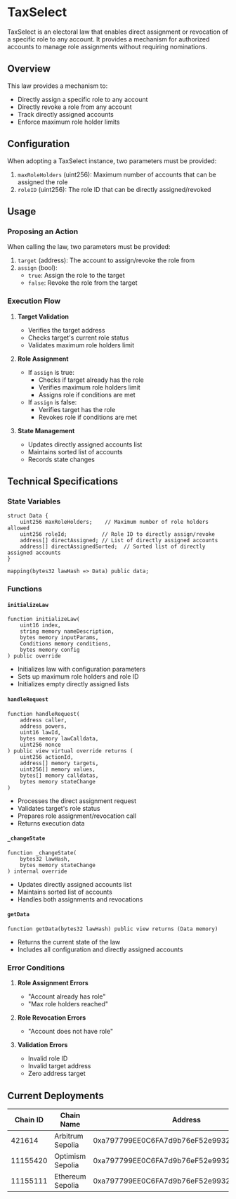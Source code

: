 # TaxSelect

TaxSelect is an electoral law that enables direct assignment or revocation of a specific role to any account. It provides a mechanism for authorized accounts to manage role assignments without requiring nominations.

## Overview

This law provides a mechanism to:
- Directly assign a specific role to any account
- Directly revoke a role from any account
- Track directly assigned accounts
- Enforce maximum role holder limits

## Configuration

When adopting a TaxSelect instance, two parameters must be provided:

1. `maxRoleHolders` (uint256): Maximum number of accounts that can be assigned the role
2. `roleID` (uint256): The role ID that can be directly assigned/revoked

## Usage

### Proposing an Action

When calling the law, two parameters must be provided:

1. `target` (address): The account to assign/revoke the role from
2. `assign` (bool): 
   - `true`: Assign the role to the target
   - `false`: Revoke the role from the target

### Execution Flow

1. **Target Validation**
   - Verifies the target address
   - Checks target's current role status
   - Validates maximum role holders limit

2. **Role Assignment**
   - If `assign` is true:
     - Checks if target already has the role
     - Verifies maximum role holders limit
     - Assigns role if conditions are met
   - If `assign` is false:
     - Verifies target has the role
     - Revokes role if conditions are met

3. **State Management**
   - Updates directly assigned accounts list
   - Maintains sorted list of accounts
   - Records state changes

## Technical Specifications

### State Variables

```solidity
struct Data {
    uint256 maxRoleHolders;    // Maximum number of role holders allowed
    uint256 roleId;           // Role ID to directly assign/revoke
    address[] directAssigned; // List of directly assigned accounts
    address[] directAssignedSorted;  // Sorted list of directly assigned accounts
}

mapping(bytes32 lawHash => Data) public data;
```

### Functions

#### `initializeLaw`
```solidity
function initializeLaw(
    uint16 index,
    string memory nameDescription,
    bytes memory inputParams,
    Conditions memory conditions,
    bytes memory config
) public override
```
- Initializes law with configuration parameters
- Sets up maximum role holders and role ID
- Initializes empty directly assigned lists

#### `handleRequest`
```solidity
function handleRequest(
    address caller,
    address powers,
    uint16 lawId,
    bytes memory lawCalldata,
    uint256 nonce
) public view virtual override returns (
    uint256 actionId,
    address[] memory targets,
    uint256[] memory values,
    bytes[] memory calldatas,
    bytes memory stateChange
)
```
- Processes the direct assignment request
- Validates target's role status
- Prepares role assignment/revocation call
- Returns execution data

#### `_changeState`
```solidity
function _changeState(
    bytes32 lawHash,
    bytes memory stateChange
) internal override
```
- Updates directly assigned accounts list
- Maintains sorted list of accounts
- Handles both assignments and revocations

#### `getData`
```solidity
function getData(bytes32 lawHash) public view returns (Data memory)
```
- Returns the current state of the law
- Includes all configuration and directly assigned accounts

### Error Conditions

1. **Role Assignment Errors**
   - "Account already has role"
   - "Max role holders reached"

2. **Role Revocation Errors**
   - "Account does not have role"

3. **Validation Errors**
   - Invalid role ID
   - Invalid target address
   - Zero address target

## Current Deployments

| Chain ID  | Chain Name         | Address                                      |
|-----------|-------------------|----------------------------------------------|
| 421614    | Arbitrum Sepolia  | 0xa797799EE0C6FA7d9b76eF52e993288a04982267  |
| 11155420  | Optimism Sepolia  | 0xa797799EE0C6FA7d9b76eF52e993288a04982267  |
| 11155111  | Ethereum Sepolia  | 0xa797799EE0C6FA7d9b76eF52e993288a04982267  | 



